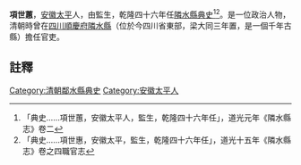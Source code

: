 {{vfd|沒有足夠的可靠資料來源能夠讓這個條目符合[[Wikipedia:關注度|Wikipedia:關注度]]中的標準|date=2022/06/27}}
{{明清人物信息框
| 姓名 =項世蕙
| 最高職務 = [[四川|四川]][[隣水縣|隣水縣]][[典史|典史]]
| 國家 = 大清
| 籍貫 = [[安徽|安徽]][[太平府_(安徽省)|太平]]
| 字號 =
| 出生日期 = ？年？月？日
| 逝世日期 = ？年？月？日
| 墓葬 = 
| 配偶 =  
| 親屬 = 曾祖、祖、父，母
| 出身 =監生 
| 著作 =  
*
}}
'''項世蕙'''{{BD|？年||？年||}}，[[安徽|安徽]][[太平府_(安徽省)|太平]]人，由監生，乾隆四十六年任[[隣水縣|隣水縣]][[典史|典史]]<ref>「典史……項世蕙，安徽太平人，監生，乾隆四十六年任」，道光元年《隣水縣志》卷二</ref><ref>「典史……項世惠，安徽太平，監生，乾隆四十六年任」，道光十五年《隣水縣志》卷之四職官志</ref>。是一位政治人物，清朝時曾在[[四川|四川]][[順慶府|順慶府]][[隣水縣|隣水縣]]（位於今四川省東部，梁大同三年置，是一個千年古縣）擔任官吏。
==註釋==
{{reflist}}
{{清朝人物小作品}}
[[Category:清朝鄰水縣典史|Category:清朝鄰水縣典史]]
[[Category:安徽太平人|Category:安徽太平人]]